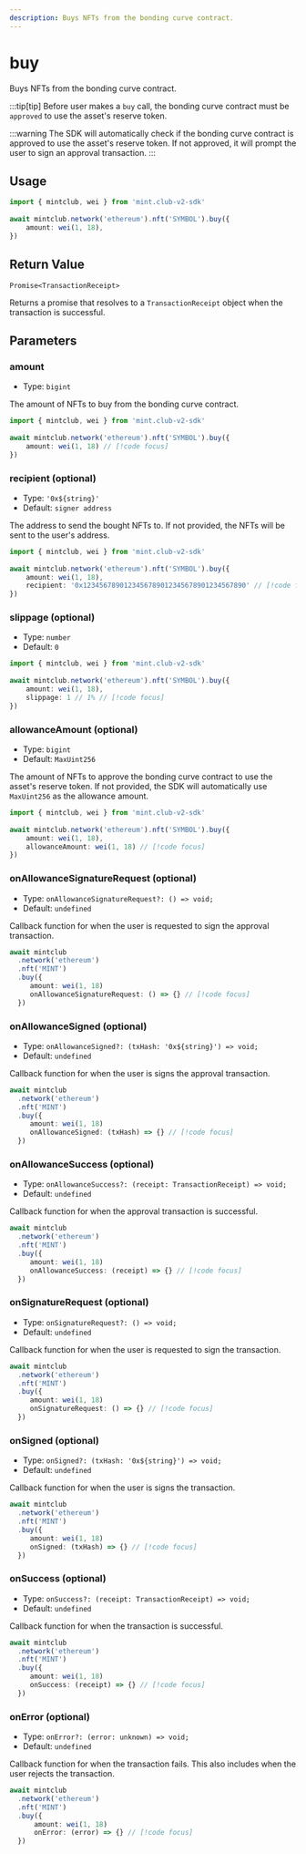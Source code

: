 ```yaml
---
description: Buys NFTs from the bonding curve contract.
---
```


# buy 

Buys NFTs from the bonding curve contract.

:::tip[tip]
Before user makes a `buy` call, the bonding curve contract must be `approved` to use the asset's reserve token.

:::warning
The SDK will automatically check if the bonding curve contract is approved to use the asset's reserve token. If not approved, it will prompt the user to sign an approval transaction. 
:::

## Usage

```ts twoslash [example.ts]
import { mintclub, wei } from 'mint.club-v2-sdk'
 
await mintclub.network('ethereum').nft('SYMBOL').buy({
	amount: wei(1, 18),
})
```

## Return Value

`Promise<TransactionReceipt>`

Returns a promise that resolves to a `TransactionReceipt` object when the transaction is successful.


## Parameters


### amount

- Type: `bigint`

The amount of NFTs to buy from the bonding curve contract.

```ts twoslash [example.ts]
import { mintclub, wei } from 'mint.club-v2-sdk'
 
await mintclub.network('ethereum').nft('SYMBOL').buy({
	amount: wei(1, 18) // [!code focus]
})
```

### recipient (optional)

- Type: `'0x${string}'`
- Default: `signer address`

The address to send the bought NFTs to. If not provided, the NFTs will be sent to the user's address.

```ts twoslash [example.ts]
import { mintclub, wei } from 'mint.club-v2-sdk'
 
await mintclub.network('ethereum').nft('SYMBOL').buy({
	amount: wei(1, 18),
	recipient: '0x1234567890123456789012345678901234567890' // [!code focus]
})
```

### slippage (optional)

- Type: `number`
- Default: `0`


```ts twoslash [example.ts]
import { mintclub, wei } from 'mint.club-v2-sdk'
 
await mintclub.network('ethereum').nft('SYMBOL').buy({
	amount: wei(1, 18),
	slippage: 1 // 1% // [!code focus]
})
```

### allowanceAmount (optional)

- Type: `bigint`
- Default: `MaxUint256`

The amount of NFTs to approve the bonding curve contract to use the asset's reserve token. If not provided, the SDK will automatically use `MaxUint256` as the allowance amount.

```ts twoslash [example.ts]
import { mintclub, wei } from 'mint.club-v2-sdk'
 
await mintclub.network('ethereum').nft('SYMBOL').buy({
	amount: wei(1, 18),
	allowanceAmount: wei(1, 18) // [!code focus]
})
```



### onAllowanceSignatureRequest (optional)

- Type: `onAllowanceSignatureRequest?: () => void;`
- Default: `undefined`

Callback function for when the user is requested to sign the approval transaction.

```ts
await mintclub
  .network('ethereum')
  .nft('MINT')
  .buy({
	 amount: wei(1, 18)
	 onAllowanceSignatureRequest: () => {} // [!code focus]
  })
```


### onAllowanceSigned (optional)

- Type: `onAllowanceSigned?: (txHash: '0x${string}') => void;`
- Default: `undefined`


Callback function for when the user is signs the approval transaction.

```ts
await mintclub
  .network('ethereum')
  .nft('MINT')
  .buy({
	 amount: wei(1, 18)
	 onAllowanceSigned: (txHash) => {} // [!code focus]
  })
```

### onAllowanceSuccess (optional)

- Type: `onAllowanceSuccess?: (receipt: TransactionReceipt) => void;`
- Default: `undefined`


Callback function for when the approval transaction is successful.

```ts
await mintclub
  .network('ethereum')
  .nft('MINT')
  .buy({
     amount: wei(1, 18)
     onAllowanceSuccess: (receipt) => {} // [!code focus]
  })
```


### onSignatureRequest (optional)

- Type: `onSignatureRequest?: () => void;`
- Default: `undefined`

Callback function for when the user is requested to sign the transaction.

```ts
await mintclub
  .network('ethereum')
  .nft('MINT')
  .buy({
	 amount: wei(1, 18)
	 onSignatureRequest: () => {} // [!code focus]
  })
```

### onSigned (optional)

- Type: `onSigned?: (txHash: '0x${string}') => void;`
- Default: `undefined`


Callback function for when the user is signs the transaction.

```ts
await mintclub
  .network('ethereum')
  .nft('MINT')
  .buy({
	 amount: wei(1, 18)
	 onSigned: (txHash) => {} // [!code focus]
  })
```

### onSuccess (optional)

- Type: `onSuccess?: (receipt: TransactionReceipt) => void;`
- Default: `undefined`


Callback function for when the transaction is successful.

```ts
await mintclub
  .network('ethereum')
  .nft('MINT')
  .buy({
     amount: wei(1, 18)
     onSuccess: (receipt) => {} // [!code focus]
  })
```

### onError (optional)

- Type: `onError?: (error: unknown) => void;`
- Default: `undefined`

Callback function for when the transaction fails. This also includes when the user rejects the transaction.

```ts
await mintclub
  .network('ethereum')
  .nft('MINT')
  .buy({
	  amount: wei(1, 18)
	  onError: (error) => {} // [!code focus]
  })
```